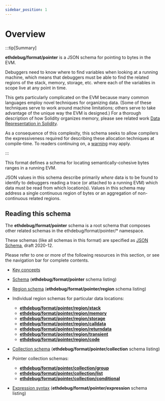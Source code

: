 ```yaml
---
sidebar_position: 1
---
```


# Overview

:::tip[Summary]

**ethdebug/format/pointer** is a JSON schema for pointing to bytes in the EVM.

Debuggers need to know where to find variables when looking at a running
machine, which means that debuggers must be able to find the related regions
of the stack, memory, storage, etc. where each of the variables in scope live
at any point in time.

This gets particularly complicated on the EVM because many common languages
employ novel techniques for organizing data. (Some of these
techniques serve to work around machine limitations; others serve to
take advantage of the unique way the EVM is designed.) For a thorough
description of how Solidity organizes memory, please see related work
[Data Representation in Solidity](https://ethdebug.github.io/solidity-data-representation/).

As a consequence of this complexity, this schema seeks to allow compilers the
expressiveness required for describing these allocation techniques at
compile-time. To readers continuing on,
a [warning](https://en.wikipedia.org/wiki/Greenspun%27s_tenth_rule) may apply.


:::

This format defines a schema for locating semantically-cohesive bytes ranges
in a running EVM.

JSON values in this schema describe primarily _where_ data is to be found to
identify to debuggers reading a trace (or attached to a running EVM) which data
must be read from which location(s). Values in this schema may address
a single continuous region of bytes or an aggregation of non-continuous related
regions.

## Reading this schema

The **ethdebug/format/pointer** schema is a root schema that composes other
related schemas in the ethdebug/format/pointer/* namespace.

These schemas (like all schemas in this format) are specified as
[JSON Schema](https://json-schema.org), draft 2020-12.

Please refer to one or more of the following resources in this section, or
see the navigation bar for complete contents.

- [Key concepts](/spec/pointer/concepts)

- [Schema](/spec/pointer) (**ethdebug/format/pointer** schema listing)

- [Region schema](/spec/pointer/region) (**ethdebug/format/pointer/region** schema listing)

- Individual region schemas for particular data locations:
  - [**ethdebug/format/pointer/region/stack**](/spec/pointer/region/location/stack)
  - [**ethdebug/format/pointer/region/memory**](/spec/pointer/region/location/memory)
  - [**ethdebug/format/pointer/region/storage**](/spec/pointer/region/location/storage)
  - [**ethdebug/format/pointer/region/calldata**](/spec/pointer/region/location/calldata)
  - [**ethdebug/format/pointer/region/returndata**](/spec/pointer/region/location/returndata)
  - [**ethdebug/format/pointer/region/transient**](/spec/pointer/region/location/transient)
  - [**ethdebug/format/pointer/region/code**](/spec/pointer/region/location/code)

- [Collection schema](/spec/pointer/collection) (**ethdebug/format/pointer/collection** schema listing)

- Pointer collection schemas:
  - [**ethdebug/format/pointer/collection/group**](/spec/pointer/collection/group)
  - [**ethdebug/format/pointer/collection/list**](/spec/pointer/collection/list)
  - [**ethdebug/format/pointer/collection/conditional**](/spec/pointer/collection/conditional)

- [Expression syntax](/spec/pointer/expression) (**ethdebug/format/pointer/expression** schema listing)

